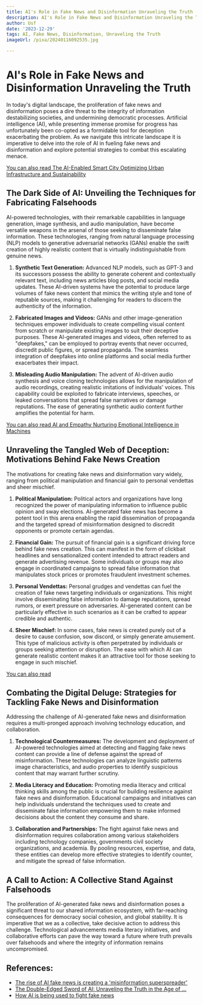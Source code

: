 ```yaml
---
title: AI's Role in Fake News and Disinformation Unraveling the Truth
description: AI's Role in Fake News and Disinformation Unraveling the Truth
author: Usf
date: '2023-12-29'
tags: AI, Fake News, Disinformation, Unraveling the Truth
imageUrl: /pixa/20240116092535.jpg

---
```

#  AI's Role in Fake News and Disinformation Unraveling the Truth

In today's digital landscape, the proliferation of fake news and disinformation poses a dire threat to the integrity of information destabilizing societies, and undermining democratic processes. Artificial intelligence (AI),  while presenting immense promise for  progress has unfortunately been co-opted as a formidable tool for deception exacerbating the problem.  As we navigate this intricate landscape it is imperative to delve  into the role of AI in fueling fake news and disinformation and explore potential strategies to combat this escalating menace.

[You can also read The AI-Enabled Smart City Optimizing  Urban Infrastructure and Sustainability](The%20AI-Enabled%20Smart%20City%20Optimizing%20Urban%20Infrastructure%20and%20Sustainability)


## The Dark Side of AI: Unveiling  the Techniques for Fabricating Falsehoods

AI-powered technologies, with their remarkable capabilities in language  generation, image synthesis, and audio manipulation, have become versatile weapons in the arsenal of those seeking to disseminate false information. These technologies, ranging from natural language processing (NLP) models to generative adversarial networks (GANs) enable the  swift creation of highly realistic content that is virtually indistinguishable from genuine news.

1. **Synthetic Text Generation:** Advanced NLP models, such as GPT-3 and its successors possess  the ability to generate coherent and contextually relevant text,  including news articles blog posts, and  social media updates. These AI-driven systems have the potential to produce large volumes of fake news content that mimics the writing style and tone of reputable sources, making it challenging for readers to discern the authenticity of the information.

2. **Fabricated Images and Videos:** GANs and  other image-generation techniques empower individuals to create compelling visual content from scratch or manipulate existing images to suit their  deceptive purposes. These  AI-generated images and videos, often referred to as "deepfakes,"  can be employed to portray events  that never occurred, discredit public figures, or  spread propaganda.  The seamless integration of deepfakes into online platforms and social media further exacerbates their impact.

3. **Misleading Audio Manipulation:** The advent of  AI-driven audio synthesis  and voice cloning technologies allows  for the manipulation of audio  recordings, creating realistic imitations  of individuals' voices. This  capability could be exploited to fabricate interviews, speeches, or leaked conversations that spread false narratives or damage reputations.  The ease of generating synthetic audio content further amplifies the potential for harm.

[You can also read AI and Empathy  Nurturing Emotional Intelligence in Machines](AI%20and%20Empathy%20Nurturing%20Emotional%20Intelligence%20in%20Machines)


## Unraveling the Tangled Web of Deception: Motivations  Behind Fake  News Creation

The motivations  for creating fake news and disinformation vary widely, ranging  from political manipulation and financial gain to personal vendettas and sheer mischief.

1. **Political Manipulation:** Political actors and organizations have long recognized  the power of manipulating information to influence public opinion and sway elections. AI-generated fake news has become a potent tool in this arena enabling the rapid dissemination of propaganda and  the targeted spread of misinformation designed to discredit opponents or promote certain agendas.

2. **Financial  Gain:** The pursuit  of financial gain is a significant driving force behind fake news creation. This can manifest in the form of clickbait headlines and sensationalized content intended to  attract readers and generate advertising revenue.  Some individuals or groups may also engage in  coordinated campaigns to spread false  information that manipulates stock prices  or promotes fraudulent investment schemes.

3. **Personal Vendettas:** Personal grudges and  vendettas can fuel  the creation of fake news targeting individuals or organizations. This might involve disseminating false information to damage reputations, spread rumors, or exert pressure on adversaries. AI-generated  content can be particularly effective in such scenarios as it can be crafted to appear credible and  authentic.

4.  **Sheer Mischief:** In some cases, fake news is created purely out of a desire to cause confusion, sow discord, or simply generate amusement. This type of  malicious activity is often  perpetrated by individuals  or  groups seeking attention or disruption.  The ease with which AI can generate realistic content makes it an attractive tool for those  seeking to engage in  such mischief.

[You can also read  ]()


## Combating the Digital Deluge: Strategies for Tackling  Fake News and  Disinformation

Addressing the  challenge  of AI-generated fake news and disinformation requires a  multi-pronged approach involving technology education, and  collaboration.

1.  **Technological Countermeasures:** The development and deployment of AI-powered technologies aimed at detecting and  flagging fake news content can provide a line of defense against the spread of misinformation.  These technologies can analyze  linguistic patterns image  characteristics, and audio properties to identify suspicious content  that may warrant further scrutiny.

2.  **Media Literacy and Education:** Promoting media literacy and critical  thinking skills among the public is crucial for building resilience against fake news and disinformation. Educational campaigns  and  initiatives can help individuals understand the techniques  used to create and disseminate false information empowering them to make informed decisions about  the content they consume and share.

3. **Collaboration and Partnerships:** The fight against fake  news and  disinformation  requires  collaboration among  various stakeholders including technology companies,  governments civil society organizations,  and academia.  By pooling resources, expertise, and data, these entities can develop more effective strategies to identify counter,  and mitigate the spread of false information.

## A Call to Action: A Collective Stand Against Falsehoods

The proliferation of AI-generated fake news and disinformation poses a  significant threat to our shared information ecosystem, with far-reaching consequences for democracy social  cohesion, and global stability. It is imperative that we as a  collective, take  decisive action to address this challenge. Technological advancements media literacy  initiatives, and collaborative  efforts can pave the way toward a  future where truth prevails over falsehoods  and where the integrity of information remains uncompromised.

## References:
- [The rise of AI fake news is creating a 'misinformation superspreader'](https://www.washingtonpost.com/technology/2023/12/17/ai-fake-news-misinformation/)
- [The Double-Edged Sword of AI: Unraveling the Truth in the Age of ...](https://medium.com/aimonks/the-double-edged-sword-of-ai-unraveling-the-truth-in-the-age-of-deepfakes-and-misinformation-3ea9f9b17d9)
- [How AI is being used to fight fake news](https://sponsored.chronicle.com/how-ai-is-being-used-to-fight-fake-news/index.html)
